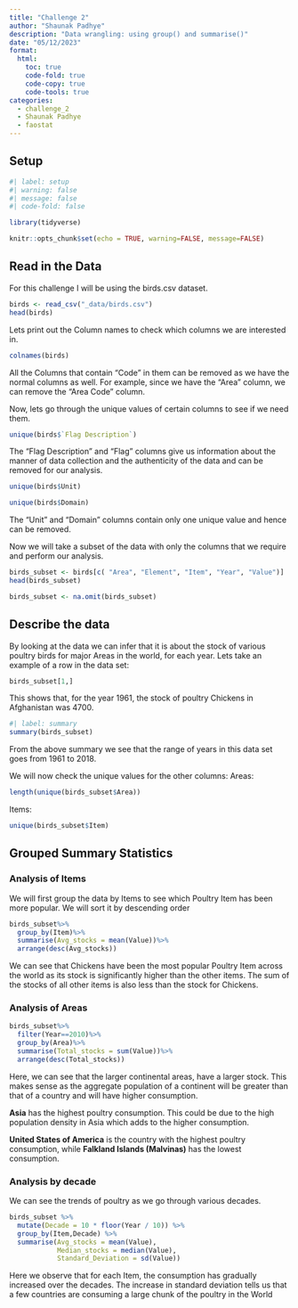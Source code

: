 ```yaml
---
title: "Challenge 2"
author: "Shaunak Padhye"
description: "Data wrangling: using group() and summarise()"
date: "05/12/2023"
format:
  html:
    toc: true
    code-fold: true
    code-copy: true
    code-tools: true
categories:
  - challenge_2
  - Shaunak Padhye
  - faostat
---
```


## Setup
```r
#| label: setup
#| warning: false
#| message: false
#| code-fold: false

library(tidyverse)

knitr::opts_chunk$set(echo = TRUE, warning=FALSE, message=FALSE)
```


## Read in the Data

For this challenge I will be using the birds.csv dataset.

```r
birds <- read_csv("_data/birds.csv")
head(birds)
```

Lets print out the Column names to check which columns we are interested in.

```r
colnames(birds)
```
All the Columns that contain "Code" in them can be removed as we have the normal columns as well. For example, since we have the "Area" column, we can remove the "Area Code" column.

Now, lets go through the unique values of certain columns to see if we need them.

```r
unique(birds$`Flag Description`)
```
The "Flag Description" and "Flag" columns give us information about the manner of data collection and the authenticity of the data and can be removed for our analysis.

```r
unique(birds$Unit)
```

```r
unique(birds$Domain)
```
The "Unit" and "Domain" columns contain only one unique value and hence can be removed.

Now we will take a subset of the data with only the columns that we require and perform our analysis.
```r
birds_subset <- birds[c( "Area", "Element", "Item", "Year", "Value")]
head(birds_subset)
```

```r
birds_subset <- na.omit(birds_subset)
```


## Describe the data

By looking at the data we can infer that it is about the stock of various poultry birds for major Areas in the world, for each year. Lets take an example of a row in the data set:
```r
birds_subset[1,]
```
This shows that, for the year 1961, the stock of poultry Chickens in Afghanistan was 4700.

```r
#| label: summary
summary(birds_subset)
```
From the above summary we see that the range of years in this data set goes from 1961 to 2018.

We will now check the unique values for the other columns:
Areas:

```r
length(unique(birds_subset$Area))
```
Items:
```r
unique(birds_subset$Item)
```


## Grouped Summary Statistics

### Analysis of Items

We will first group the data by Items to see which Poultry Item has been more popular. We will sort it by descending order

```r
birds_subset%>%
  group_by(Item)%>%
  summarise(Avg_stocks = mean(Value))%>%
  arrange(desc(Avg_stocks))
```
We can see that Chickens have been the most popular Poultry Item across the world as its stock is significantly higher than the other items. The sum of the stocks of all other items is also less than the stock for Chickens.

### Analysis of Areas

```r
birds_subset%>%
  filter(Year==2010)%>%
  group_by(Area)%>%
  summarise(Total_stocks = sum(Value))%>%
  arrange(desc(Total_stocks))
```
Here, we can see that the larger continental areas, have a larger stock. This makes sense as the aggregate population of a continent will be greater than that of a country and will have higher consumption.

**Asia** has the highest poultry consumption. This could be due to the high population density in Asia which adds to the higher consumption.

**United States of America** is the country with the highest poultry consumption, while **Falkland Islands (Malvinas)** has the lowest consumption.

### Analysis by decade

We can see the trends of poultry as we go through various decades.
```r
birds_subset %>%
  mutate(Decade = 10 * floor(Year / 10)) %>%
  group_by(Item,Decade) %>%
  summarise(Avg_stocks = mean(Value),
            Median_stocks = median(Value),
            Standard_Deviation = sd(Value))
```
Here we observe that for each Item, the consumption has gradually increased over the decades. The increase in standard deviation tells us that a few countries are consuming a large chunk of the poultry in the World